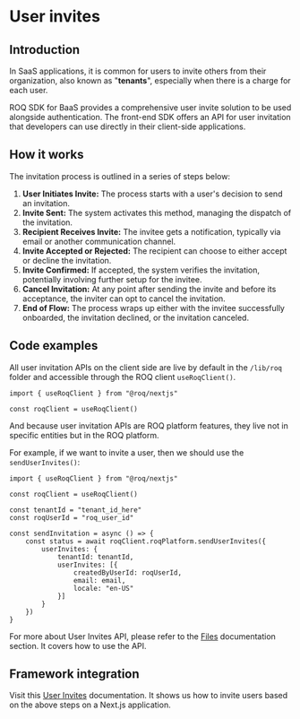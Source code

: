 # User invites

## Introduction

In SaaS applications, it is common for users to invite others from their organization, also known as "**tenants**", especially when there is a charge for each user. 

ROQ SDK for BaaS provides a comprehensive user invite solution to be used alongside authentication. The front-end SDK offers an API for user invitation that developers can use directly in their client-side applications.


## How it works

The invitation process is outlined in a series of steps below:

1. **User Initiates Invite:** The process starts with a user's decision to send an invitation.
2. **Invite Sent:** The system activates this method, managing the dispatch of the invitation.
3. **Recipient Receives Invite:** The invitee gets a notification, typically via email or another communication channel.
4. **Invite Accepted or Rejected:** The recipient can choose to either accept or decline the invitation.
5. **Invite Confirmed:** If accepted, the system verifies the invitation, potentially involving further setup for the invitee.
6. **Cancel Invitation:** At any point after sending the invite and before its acceptance, the inviter can opt to cancel the invitation.
7. **End of Flow:** The process wraps up either with the invitee successfully onboarded, the invitation declined, or the invitation canceled.

## Code examples

All user invitation APIs on the client side are live by default in the `/lib/roq` folder and accessible through the ROQ client `useRoqClient()`.

```tsx
import { useRoqClient } from "@roq/nextjs"

const roqClient = useRoqClient()
```

And because user invitation APIs are ROQ platform features, they live not in specific entities but in the ROQ platform. 

For example, if we want to invite a user, then we should use the `sendUserInvites()`:

```tsx
import { useRoqClient } from "@roq/nextjs"

const roqClient = useRoqClient()

const tenantId = "tenant_id_here"
const roqUserId = "roq_user_id"

const sendInvitation = async () => {
    const status = await roqClient.roqPlatform.sendUserInvites({
        userInvites: {
            tenantId: tenantId,
            userInvites: [{
                createdByUserId: roqUserId,
                email: email,
                locale: "en-US"
            }]
        }
    })
}
```

For more about User Invites API, please refer to the [Files](/user-invites) documentation section. It covers how to use the API.

## Framework integration

Visit this [User Invites](/next-js/add-user-invites) documentation. It shows us how to invite users based on the above steps on a Next.js application.